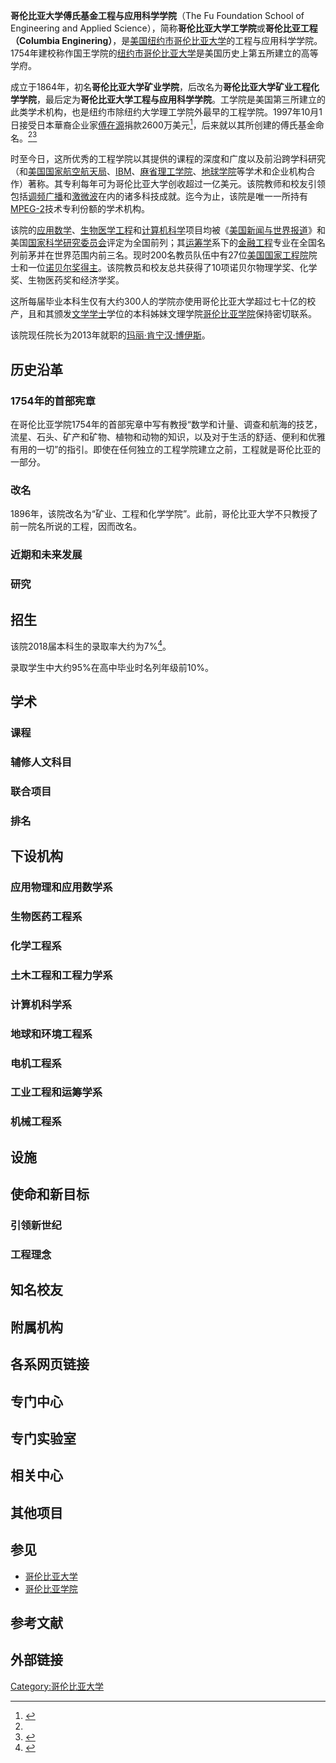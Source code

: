 {{Expand|time=2015-10-28T03:19:01+00:00}}
{{Dablink|[[哥伦比亚大学工学院|哥伦比亚大学工学院]]、[[傅氏基金工程和应用科学学院|傅氏基金工程和应用科学学院]]重定向至此。}}

{{高校
|名称            =哥伦比亚大学傅氏基金<br/>工程与应用科学学院
|外文名          =The Fu Foundation School <br/>of Engineering and Applied Science<br/> of Columbia University
|本土名          =
|图像            = <!-- 檔案不存在 ColumbiaEngineeringLOGO.png -->
|图像说明        =
|拉丁名称        =
|校训            =
|中译            =
|建校            =1864
|闭校            =
|复办            =
|校庆日          =
|类型            =私立
|宗教背景        =
|捐款            =$400,000,000
|主管官员        =
|董事會主持者头衔 =
|董事會主持者    =
|书记            =
|校监            =
|校长            =[[李·卡罗尔·布林格|李·卡罗尔·布林格]]
|副校长          =
|superintendent  =
|教务长          =
|院长            =[[w:Mary_Cunningham_Boyce|玛丽·肯宁汉·博伊斯]]
|director        =
|头衔            =
|头衔者          =
|教师            =200
|职工            =
|学生            =
|本科生          =
|研究生          =
|博士生          =
|国防生          =
|其他学生        =
|地址            =
|国家            =[[美国|美国]]
|州              =[[纽约州|纽约州]]
|省              =
|城市            =[[纽约市|纽约市]]
|坐标            =
|校园环境        =市区
|面积            =
|建筑面积        = 
|老校名          =哥伦比亚大学矿业学院<br/>哥伦比亚大学矿业工程化学学院<br/>哥伦比亚大学工程和应用科学学院
|free_label      =
|free            =
|代表色          =
|昵称            =
|吉祥物          =
|校刊            =
|校队            =
|体育项目        =
|藏書數量        =
|所属法人        =[[哥伦比亚大学|哥伦比亚大学]]
|隶属            =
|邮编            =
|电话号码        =
|傳真号码        =
|网站            = {{URL|http://www.engineering.columbia.edu/}}
|标志            =
|脚注            =
}}
'''哥伦比亚大学傅氏基金工程与应用科学学院'''（The Fu Foundation School of Engineering and Applied Science），简称'''哥伦比亚大学工学院'''或'''哥伦比亚工程（Columbia Enginering）'''，是[[美国|美国]][[纽约|纽约市]][[哥伦比亚大学|哥伦比亚大学]]的工程与应用科学学院。1754年建校称作国王学院的[[哥伦比亚大学|纽约市哥伦比亚大学]]是美国历史上第五所建立的高等学府。

成立于1864年，初名'''哥伦比亚大学矿业学院'''，后改名为'''哥伦比亚大学矿业工程化学学院'''，最后定为'''哥伦比亚大学工程与应用科学学院'''。工学院是美国第三所建立的此类学术机构，也是纽约市除纽约大学理工学院外最早的工程学院。1997年10月1日接受日本華裔企业家[[傅在源|傅在源]]捐款2600万美元<ref name="AskBwog: Who is Z.Y. Fu?">{{cite web | url=http://bwog.com/2009/10/30/askbwog-who-is-z-y-fu/ | title=AskBwog: Who is Z.Y. Fu? | accessdate=2014-03-04 | archive-date=2017-12-28 | archive-url=https://web.archive.org/web/20171228022459/http://bwog.com/2009/10/30/askbwog-who-is-z-y-fu/ | dead-url=no }}</ref>，后来就以其所创建的傅氏基金命名。<ref name="AskBwog: Who is Z.Y. Fu?" /><ref name="“富的基金会”">{{cite web | url=http://alumni.sjtu.edu.cn/alumni/xiaoyouhui/show.php?id=512 | title=“富的基金会”中文名称来源 | accessdate=2014-03-04 | archive-date=2016-03-04 | archive-url=https://web.archive.org/web/20160304132943/http://alumni.sjtu.edu.cn/alumni/xiaoyouhui/show.php?id=512 | dead-url=no }}</ref>

时至今日，这所优秀的工程学院以其提供的课程的深度和广度以及前沿跨学科研究（和[[美国国家航空航天局|美国国家航空航天局]]、[[IBM|IBM]]、[[麻省理工学院|麻省理工学院]]、[[W:Earth_Institute|地球学院]]等学术和企业机构合作）著称。其专利每年可为哥伦比亚大学创收超过一亿美元。该院教师和校友引领包括[[调频广播|调频广播]]和[[激微波|激微波]]在内的诸多科技成就。迄今为止，该院是唯一一所持有[[MPEG-2|MPEG-2]]技术专利份额的学术机构。

该院的[[应用数学|应用数学]]、[[生物医学工程|生物医学工程]]和[[计算机科学|计算机科学]]项目均被《[[美国新闻与世界报道|美国新闻与世界报道]]》和美国[[美國國家科學研究委員會|国家科学研究委员会]]评定为全国前列；其[[运筹学|运筹学]]系下的[[金融工程|金融工程]]专业在全国名列前茅并在世界范围内前三名。现时200名教员队伍中有27位[[美国国家工程院|美国国家工程院]]院士和一位[[諾貝爾獎得主列表|诺贝尔奖得主]]。该院教员和校友总共获得了10项诺贝尔物理学奖、化学奖、生物医药奖和经济学奖。

这所每届毕业本科生仅有大约300人的学院亦使用哥伦比亚大学超过七十亿的校产，且和其颁发[[文学士|文学学士]]学位的本科姊妹文理学院[[哥倫比亞學院|哥伦比亚学院]]保持密切联系。

该院现任院长为2013年就职的[[W:Mary_Cunningham_Boyce|玛丽·肯宁汉·博伊斯]]。

== 历史沿革 ==

=== 1754年的首部宪章 ===
在哥伦比亚学院1754年的首部宪章中写有教授“数学和计量、调查和航海的技艺，流星、石头、矿产和矿物、植物和动物的知识，以及对于生活的舒适、便利和优雅有用的一切”的指引。即使在任何独立的工程学院建立之前，工程就是哥伦比亚的一部分。

=== 改名 ===
1896年，该院改名为“矿业、工程和化学学院”。此前，哥伦比亚大学不只教授了前一院名所说的工程，因而改名。

=== 近期和未来发展 ===

=== 研究 ===

== 招生 ==
该院2018届本科生的录取率大约为7%<ref>{{Cite web|url = http://www.columbia.edu/cu/opir/abstract/opir_admissions_history_1.htm|title = Columbia College and School of Engineering Fall Admissions Statistics, 2000-2014|accessdate = 2015年10月28日|author = |date = |publisher = |archive-date = 2018年5月28日|archive-url = https://web.archive.org/web/20180528232349/http://www.columbia.edu/cu/opir/abstract/opir_admissions_history_1.htm|dead-url = no}}</ref>。

录取学生中大约95%在高中毕业时名列年级前10%。

== 学术 ==

=== 课程 ===

=== 辅修人文科目 ===

=== 联合项目 ===

=== 排名 ===

== 下设机构 ==

=== 应用物理和应用数学系 ===

=== 生物医药工程系 ===

=== 化学工程系 ===

=== 土木工程和工程力学系 ===

=== 计算机科学系 ===

=== 地球和环境工程系 ===

=== 电机工程系 ===

=== 工业工程和运筹学系 ===

=== 机械工程系 ===

== 设施 ==

== 使命和新目标 ==

=== 引领新世纪 ===

=== 工程理念 ===

== 知名校友 ==

== 附属机构 ==

== 各系网页链接 ==

== 专门中心 ==

== 专门实验室 ==

== 相关中心 ==

== 其他项目 ==

== 参见 ==
* [[哥伦比亚大学|哥伦比亚大学]]
* [[哥倫比亞學院|哥伦比亚学院]]

== 参考文献 ==
{{Reflist|2}}

== 外部链接 ==
{{哥倫比亞大學}}
[[Category:哥伦比亚大学|Category:哥伦比亚大学]]